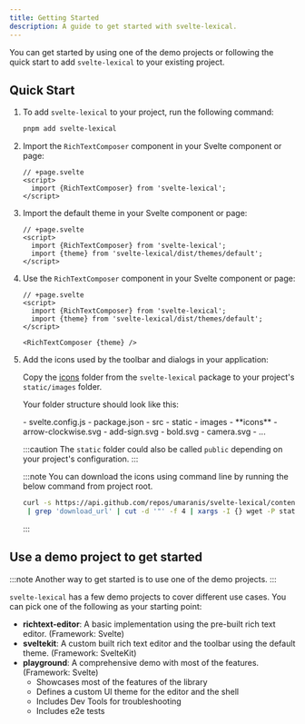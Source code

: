 ```yaml
---
title: Getting Started
description: A guide to get started with svelte-lexical.
---
```



You can get started by using one of the demo projects or following the quick start to add `svelte-lexical` to your existing project.

## Quick Start

<Steps>

1. To add `svelte-lexical` to your project, run the following command:

   ```bash
   pnpm add svelte-lexical
   ```

2. Import the `RichTextComposer` component in your Svelte component or page:

   ```svelte {3}
   // +page.svelte
   <script>
     import {RichTextComposer} from 'svelte-lexical';
   </script>
   ```

3. Import the default theme in your Svelte component or page:

   ```svelte {4}
   // +page.svelte
   <script>
     import {RichTextComposer} from 'svelte-lexical';
     import {theme} from 'svelte-lexical/dist/themes/default';
   </script>
   ```

4. Use the `RichTextComposer` component in your Svelte component or page:

   ```svelte {7}
   // +page.svelte
   <script>
     import {RichTextComposer} from 'svelte-lexical';
     import {theme} from 'svelte-lexical/dist/themes/default';
   </script>

   <RichTextComposer {theme} />
   ```

5. Add the icons used by the toolbar and dialogs in your application:

   Copy the [icons](https://github.com/umaranis/svelte-lexical/tree/master/packages/svelte-lexical/static/images/icons) folder from the `svelte-lexical` package to your project's `static/images` folder.

   Your folder structure should look like this:

   <FileTree>
   - svelte.config.js
   - package.json
   - src
   - static
     - images
       - **icons**
         - arrow-clockwise.svg
         - add-sign.svg
         - bold.svg
         - camera.svg
         - ...
   </FileTree>

   :::caution
   The `static` folder could also be called `public` depending on your project's configuration.
   :::

   :::note
   You can download the icons using command line by running the below command from project root.

   ```bash
   curl -s https://api.github.com/repos/umaranis/svelte-lexical/contents/packages/svelte-lexical/static/images/icons \
    | grep 'download_url' | cut -d '"' -f 4 | xargs -I {} wget -P static/images/icons {}
    ```
   
   :::

</Steps>

## Use a demo project to get started

:::note
Another way to get started is to use one of the demo projects.
:::

`svelte-lexical` has a few demo projects to cover different use cases. You can pick one of the following as your starting point:

- **richtext-editor**: A basic implementation using the pre-built rich text editor. (Framework: Svelte)
- **sveltekit**: A custom built rich text editor and the toolbar using the default theme. (Framework: SvelteKit)
- **playground**: A comprehensive demo with most of the features. (Framework: Svelte)
  - Showcases most of the features of the library
  - Defines a custom UI theme for the editor and the shell
  - Includes Dev Tools for troubleshooting
  - Includes e2e tests
